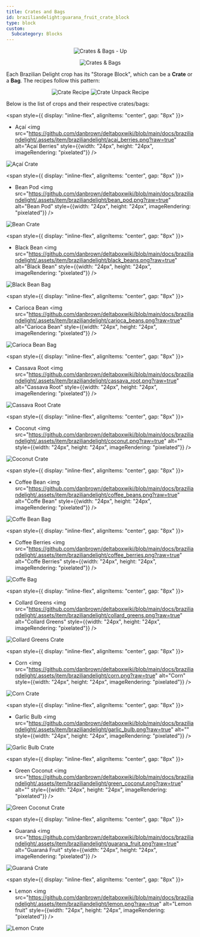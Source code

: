 ```yaml
---
title: Crates and Bags
id: braziliandelight:guarana_fruit_crate_block
type: block
custom:
  Subcategory: Blocks
---
```


<p align="center">
    <img src="https://github.com/danbrown/deltaboxwiki/blob/main/docs/braziliandelight/.assets/images/brazilliandelight/others/crates_N_bags_up.png?raw=true"
        alt="Crates & Bags - Up"
    />
</p>
<p align="center">
    <img src="https://github.com/danbrown/deltaboxwiki/blob/main/docs/braziliandelight/.assets/images/brazilliandelight/others/crates_N_bags.png?raw=true"
        alt="Crates & Bags"
    />
</p>

Each Brazilian Delight crop has its "Storage Block", which can be a **Crate** or a **Bag**. The recipes follow this pattern:

<p align="center">
    <img src="https://github.com/danbrown/deltaboxwiki/blob/main/docs/braziliandelight/.assets/images/brazilliandelight/others/crate_craft_demonstration.png?raw=true" alt="Crate Recipe" style={{width: "247px", height: "134px", imageRendering: "pixelated", marginRight: "8px"}}/>
    <img src="https://github.com/danbrown/deltaboxwiki/blob/main/docs/braziliandelight/.assets/images/brazilliandelight/others/crate_uncraft_demonstration.png?raw=true" alt="Crate Unpack Recipe" style={{width: "247px", height: "134px", imageRendering: "pixelated", marginLeft: "8px"}}/>
</p>

Below is the list of crops and their respective crates/bags:

<span style={{ display: "inline-flex", alignItems: "center", gap: "8px" }}>
  - Açaí
  <img src="https://github.com/danbrown/deltaboxwiki/blob/main/docs/braziliandelight/.assets/item/braziliandelight/acai_berries.png?raw=true" alt="Açaí Berries" style={{width: "24px", height: "24px", imageRendering: "pixelated"}} />
</span>
<p align="left">
    <img src="https://github.com/danbrown/deltaboxwiki/blob/main/docs/braziliandelight/.assets/blocks/braziliandelight/crates/acai_crate_block.png?raw=true" alt="Açaí Crate" style={{width: "128px", height: "128px", imageRendering: "pixelated"}}/>
</p>

<span style={{ display: "inline-flex", alignItems: "center", gap: "8px" }}>
  - Bean Pod
  <img src="https://github.com/danbrown/deltaboxwiki/blob/main/docs/braziliandelight/.assets/item/braziliandelight/bean_pod.png?raw=true" alt="Bean Pod" style={{width: "24px", height: "24px", imageRendering: "pixelated"}} />
</span>
<p align="left">
    <img src="https://github.com/danbrown/deltaboxwiki/blob/main/docs/braziliandelight/.assets/blocks/braziliandelight/crates/bean_pod_crate_block.png?raw=true" alt="Bean Crate" style={{width: "128px", height: "128px", imageRendering: "pixelated"}}/>
</p>

<span style={{ display: "inline-flex", alignItems: "center", gap: "8px" }}>
  - Black Bean
  <img src="https://github.com/danbrown/deltaboxwiki/blob/main/docs/braziliandelight/.assets/item/braziliandelight/black_beans.png?raw=true" alt="Black Bean" style={{width: "24px", height: "24px", imageRendering: "pixelated"}} />
</span>
<p align="left">
    <img src="https://github.com/danbrown/deltaboxwiki/blob/main/docs/braziliandelight/.assets/blocks/braziliandelight/crates/black_beans_bag_block.png?raw=true" alt="Black Bean Bag" style={{width: "128px", height: "128px", imageRendering: "pixelated"}}/>
</p>

<span style={{ display: "inline-flex", alignItems: "center", gap: "8px" }}>
  - Carioca Bean
  <img src="https://github.com/danbrown/deltaboxwiki/blob/main/docs/braziliandelight/.assets/item/braziliandelight/carioca_beans.png?raw=true" alt="Carioca Bean" style={{width: "24px", height: "24px", imageRendering: "pixelated"}} />
</span>
<p align="left">
    <img src="https://github.com/danbrown/deltaboxwiki/blob/main/docs/braziliandelight/.assets/blocks/braziliandelight/crates/carioca_beans_bag_block.png?raw=true" alt="Carioca Bean Bag" style={{width: "128px", height: "128px", imageRendering: "pixelated"}}/>
</p>

<span style={{ display: "inline-flex", alignItems: "center", gap: "8px" }}>
  - Cassava Root
  <img src="https://github.com/danbrown/deltaboxwiki/blob/main/docs/braziliandelight/.assets/item/braziliandelight/cassava_root.png?raw=true" alt="Cassava Root" style={{width: "24px", height: "24px", imageRendering: "pixelated"}} />
</span>
<p align="left">
    <img src="https://github.com/danbrown/deltaboxwiki/blob/main/docs/braziliandelight/.assets/blocks/braziliandelight/crates/cassava_crate_block.png?raw=true" alt="Cassava Root Crate" style={{width: "128px", height: "128px", imageRendering: "pixelated"}}/>
</p>

<span style={{ display: "inline-flex", alignItems: "center", gap: "8px" }}>
  - Coconut
  <img src="https://github.com/danbrown/deltaboxwiki/blob/main/docs/braziliandelight/.assets/item/braziliandelight/coconut.png?raw=true" alt="" style={{width: "24px", height: "24px", imageRendering: "pixelated"}} />
</span>
<p align="left">
    <img src="https://github.com/danbrown/deltaboxwiki/blob/main/docs/braziliandelight/.assets/blocks/braziliandelight/crates/coconut_crate_block.png?raw=true" alt="Coconut Crate" style={{width: "128px", height: "128px", imageRendering: "pixelated"}}/>
</p>

<span style={{ display: "inline-flex", alignItems: "center", gap: "8px" }}>
  - Coffee Bean
  <img src="https://github.com/danbrown/deltaboxwiki/blob/main/docs/braziliandelight/.assets/item/braziliandelight/coffee_beans.png?raw=true" alt="Coffe Bean" style={{width: "24px", height: "24px", imageRendering: "pixelated"}} />
</span>
<p align="left">
    <img src="https://github.com/danbrown/deltaboxwiki/blob/main/docs/braziliandelight/.assets/blocks/braziliandelight/crates/coffee_beans_bag_block.png?raw=true" alt="Coffe Bean Bag" style={{width: "128px", height: "128px", imageRendering: "pixelated"}}/>
</p>

<span style={{ display: "inline-flex", alignItems: "center", gap: "8px" }}>
  - Coffee Berries
  <img src="https://github.com/danbrown/deltaboxwiki/blob/main/docs/braziliandelight/.assets/item/braziliandelight/coffee_berries.png?raw=true" alt="Coffe Berries" style={{width: "24px", height: "24px", imageRendering: "pixelated"}} />
</span>
<p align="left">
    <img src="https://github.com/danbrown/deltaboxwiki/blob/main/docs/braziliandelight/.assets/blocks/braziliandelight/crates/coffee_berries_crate_block.png?raw=true" alt="Coffe Bag" style={{width: "128px", height: "128px", imageRendering: "pixelated"}}/>
</p>

<span style={{ display: "inline-flex", alignItems: "center", gap: "8px" }}>
  - Collard Greens
  <img src="https://github.com/danbrown/deltaboxwiki/blob/main/docs/braziliandelight/.assets/item/braziliandelight/collard_greens.png?raw=true" alt="Collard Greens" style={{width: "24px", height: "24px", imageRendering: "pixelated"}} />
</span>
<p align="left">
    <img src="https://github.com/danbrown/deltaboxwiki/blob/main/docs/braziliandelight/.assets/blocks/braziliandelight/crates/collard_greens_crate_block.png?raw=true" alt="Collard Greens Crate" style={{width: "128px", height: "128px", imageRendering: "pixelated"}}/>
</p>

<span style={{ display: "inline-flex", alignItems: "center", gap: "8px" }}>
  - Corn
  <img src="https://github.com/danbrown/deltaboxwiki/blob/main/docs/braziliandelight/.assets/item/braziliandelight/corn.png?raw=true" alt="Corn" style={{width: "24px", height: "24px", imageRendering: "pixelated"}} />
</span>
<p align="left">
    <img src="https://github.com/danbrown/deltaboxwiki/blob/main/docs/braziliandelight/.assets/blocks/braziliandelight/crates/corn_crate_block.png?raw=true" alt="Corn Crate" style={{width: "128px", height: "128px", imageRendering: "pixelated"}}/>
</p>

<span style={{ display: "inline-flex", alignItems: "center", gap: "8px" }}>
  - Garlic Bulb
  <img src="https://github.com/danbrown/deltaboxwiki/blob/main/docs/braziliandelight/.assets/item/braziliandelight/garlic_bulb.png?raw=true" alt="" style={{width: "24px", height: "24px", imageRendering: "pixelated"}} />
</span>
<p align="left">
    <img src="https://github.com/danbrown/deltaboxwiki/blob/main/docs/braziliandelight/.assets/blocks/braziliandelight/crates/garlic_bulb_crate_block.png?raw=true" alt="Garlic Bulb Crate" style={{width: "128px", height: "128px", imageRendering: "pixelated"}}/>
</p>

<span style={{ display: "inline-flex", alignItems: "center", gap: "8px" }}>
  - Green Coconut
  <img src="https://github.com/danbrown/deltaboxwiki/blob/main/docs/braziliandelight/.assets/item/braziliandelight/green_coconut.png?raw=true" alt="" style={{width: "24px", height: "24px", imageRendering: "pixelated"}} />
</span>
<p align="left">
    <img src="https://github.com/danbrown/deltaboxwiki/blob/main/docs/braziliandelight/.assets/blocks/braziliandelight/crates/green_coconut_crate_block.png?raw=true" alt="Green Coconut Crate" style={{width: "128px", height: "128px", imageRendering: "pixelated"}}/>
</p>

<span style={{ display: "inline-flex", alignItems: "center", gap: "8px" }}>
  - Guaraná 
  <img src="https://github.com/danbrown/deltaboxwiki/blob/main/docs/braziliandelight/.assets/item/braziliandelight/guarana_fruit.png?raw=true" alt="Guaraná Fruit" style={{width: "24px", height: "24px", imageRendering: "pixelated"}} />
</span>
<p align="left">
    <img src="https://github.com/danbrown/deltaboxwiki/blob/main/docs/braziliandelight/.assets/blocks/braziliandelight/crates/guarana_fruit_crate_block.png?raw=true" alt="Guaraná Crate" style={{width: "128px", height: "128px", imageRendering: "pixelated"}}/>
</p>

<span style={{ display: "inline-flex", alignItems: "center", gap: "8px" }}>
  - Lemon
  <img src="https://github.com/danbrown/deltaboxwiki/blob/main/docs/braziliandelight/.assets/item/braziliandelight/lemon.png?raw=true" alt="Lemon fruit" style={{width: "24px", height: "24px", imageRendering: "pixelated"}} />
</span>
<p align="left">
    <img src="https://github.com/danbrown/deltaboxwiki/blob/main/docs/braziliandelight/.assets/blocks/braziliandelight/crates/lemon_crate_block.png?raw=true" alt="Lemon Crate" style={{width: "128px", height: "128px", imageRendering: "pixelated"}}/>
</p>